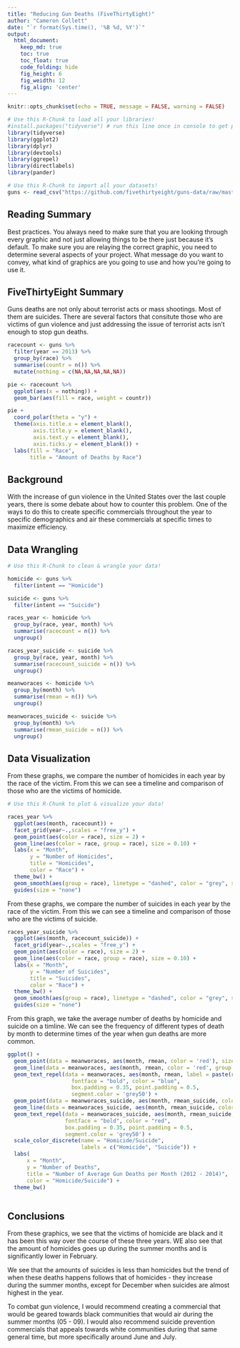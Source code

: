 ```yaml
---
title: "Reducing Gun Deaths (FiveThirtyEight)"
author: "Cameron Collett"
date: "`r format(Sys.time(), '%B %d, %Y')`"
output:
  html_document:  
    keep_md: true
    toc: true
    toc_float: true
    code_folding: hide
    fig_height: 6
    fig_weidth: 12
    fig_align: 'center'
---
```


```r
knitr::opts_chunk$set(echo = TRUE, message = FALSE, warning = FALSE)
```

```r
# Use this R-Chunk to load all your libraries!
#install.packages("tidyverse") # run this line once in console to get package
library(tidyverse)
library(ggplot2)
library(dplyr)
library(devtools)
library(ggrepel)
library(directlabels)
library(pander)
```

```r
# Use this R-Chunk to import all your datasets!
guns <- read_csv("https://github.com/fivethirtyeight/guns-data/raw/master/full_data.csv")
```
## Reading Summary

Best practices. You always need to make sure that you are looking through every graphic and not just allowing things to be there just because it's default. To make sure you are relaying the correct graphic, you need to determine several aspects of your project. What message do you want to convey, what kind of graphics are you going to use and how you're going to use it. 


## FiveThirtyEight Summary


Guns deaths are not only about terrorist acts or mass shootings. Most of them are suicides. There are several factors that consitute those who are victims of gun violence and just addressing the issue of terrorist acts isn't enough to stop gun deaths. 



```r

racecount <- guns %>%
  filter(year == 2013) %>%
  group_by(race) %>%
  summarise(countr = n()) %>%
  mutate(nothing = c(NA,NA,NA,NA,NA))

pie <- racecount %>%
  ggplot(aes(x = nothing)) +
  geom_bar(aes(fill = race, weight = countr))

pie +
  coord_polar(theta = "y") +
  theme(axis.title.x = element_blank(),
        axis.title.y = element_blank(),
        axis.text.y = element_blank(),
        axis.ticks.y = element_blank()) +
  labs(fill = "Race",
       title = "Amount of Deaths by Race")

```

## Background

With the increase of gun violence in the United States over the last couple years, there is some debate about how to counter this problem. One of the ways to do this to create specific commercials throughout the year to specific demographics and air these commercials at specific times to maximize efficiency. 

## Data Wrangling

```r
# Use this R-Chunk to clean & wrangle your data!

homicide <- guns %>%
  filter(intent == "Homicide")

suicide <- guns %>%
  filter(intent == "Suicide")

races_year <- homicide %>%
  group_by(race, year, month) %>%
  summarise(racecount = n()) %>%
  ungroup()

races_year_suicide <- suicide %>%
  group_by(race, year, month) %>%
  summarise(racecount_suicide = n()) %>%
  ungroup()

meanworaces <- homicide %>%
  group_by(month) %>%
  summarise(rmean = n()) %>%
  ungroup()

meanworaces_suicide <- suicide %>%
  group_by(month) %>%
  summarise(rmean_suicide = n()) %>%
  ungroup()


```

## Data Visualization

From these graphs, we compare the number of homicides in each year by the race of the victim. From this we can see a timeline and comparison of those who are the victims of homicide. 

```r
# Use this R-Chunk to plot & visualize your data!

races_year %>%
  ggplot(aes(month, racecount)) +
  facet_grid(year~.,scales = "free_y") + 
  geom_point(aes(color = race), size = 2) +
  geom_line(aes(color = race, group = race), size = 0.10) +
  labs(x = "Month", 
       y = "Number of Homicides",
       title = "Homicides",
       color = "Race") +
  theme_bw() +
  geom_smooth(aes(group = race), linetype = "dashed", color = "grey", se = FALSE) +
  guides(size = "none")

```

From these graphs, we compare the number of suicides in each year by the race of the victim. From this we can see a timeline and comparison of those who are the victims of suicide. 

```r
races_year_suicide %>%
  ggplot(aes(month, racecount_suicide)) +
  facet_grid(year~.,scales = "free_y") + 
  geom_point(aes(color = race), size = 2) +
  geom_line(aes(color = race, group = race), size = 0.10) +
  labs(x = "Month",
       y = "Number of Suicides",
       title = "Suicides",
       color = "Race") +
  theme_bw() +
  geom_smooth(aes(group = race), linetype = "dashed", color = "grey", se = FALSE) +
  guides(size = "none")

```

From this graph, we take the average number of deaths by homicide and suicide on a timline. We can see the frequency of different types of death by month to determine times of the year when gun deaths are more common.  

```r
ggplot() + 
  geom_point(data = meanworaces, aes(month, rmean, color = 'red'), size = 3) +
  geom_line(data = meanworaces, aes(month, rmean, color = 'red', group = 1), size = 0.25) +
  geom_text_repel(data = meanworaces, aes(month, rmean, label = paste(rmean)),
                    fontface = "bold", color = "blue",
                    box.padding = 0.35, point.padding = 0.5,
                    segment.color = 'grey50') +
  geom_point(data = meanworaces_suicide, aes(month, rmean_suicide, color = "blue"), size = 3) +
  geom_line(data = meanworaces_suicide, aes(month, rmean_suicide, color = "blue", group = 1), size = 0.25) +
  geom_text_repel(data = meanworaces_suicide, aes(month, rmean_suicide, label = paste(rmean_suicide)), 
                  fontface = "bold", color = "red", 
                  box.padding = 0.35, point.padding = 0.5,
                  segment.color = 'grey50') +
  scale_color_discrete(name = "Homicide/Suicide",
                       labels = c("Homicide", "Suicide")) +
  labs(
      x = "Month", 
      y = "Number of Deaths", 
      title = "Number of Average Gun Deaths per Month (2012 - 2014)",
      color = "Homicide/Suicide") +
  theme_bw()
  
```

## Conclusions

From these graphics, we see that the victims of homicide are black and it has been this way over the course of these three years. WE also see that the amount of homicides goes up during the summer months and is significantly lower in February. 

We see that the amounts of suicides is less than homicides but the trend of when these deaths happens follows that of homicides - they increase during the summer months, except for December when suicides are almost highest in the year.

To combat gun violence, I would recommend creating a commercial that would be geared towards black communities that would air during the summer months (05 - 09). I would also recommend suicide prevention commercials that appeals towards white communities during that same general time, but more specifically around June and July. 

